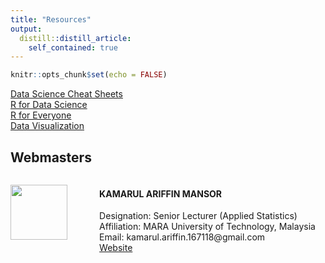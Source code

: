 ```yaml
---
title: "Resources"
output: 
  distill::distill_article:
    self_contained: true
---
```


```r
knitr::opts_chunk$set(echo = FALSE)
```

[Data Science Cheat Sheets](assets/data-visualization-cheat-sheet.pdf)  
<a href="https://r4ds.had.co.nz/index.html" target="_blank">R for Data Science</a>  
[R for Everyone](assets/R for Everyone.pdf)  
<a href="https://socviz.co/" target="_blank">Data Visualization</a>  




## Webmasters {.appendix}

:::::: {style="display: flex; "}

::: {.column width="25%"}

![](assets/images/profile.png){width="80%"}

:::

::: {.column width="75%}

#### KAMARUL ARIFFIN MANSOR\
Designation: Senior Lecturer (Applied Statistics)\
Affiliation: MARA University of Technology, Malaysia\
Email: kamarul.ariffin.167118@gmail.com\
[Website](https://ariff118.github.io/kamansor.github.io/)

:::

::::::